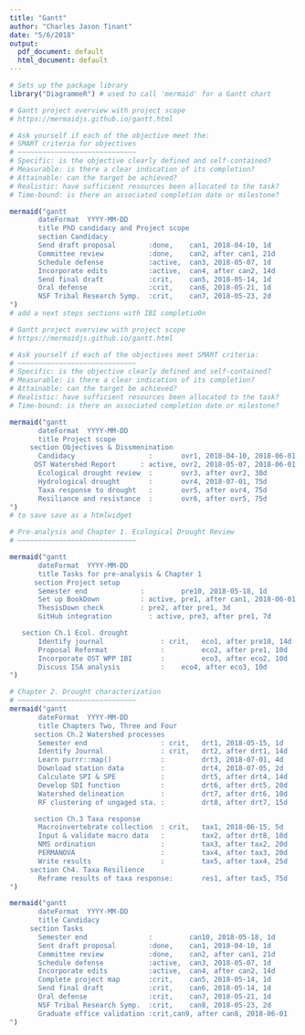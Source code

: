 ```yaml
---
title: "Gantt"
author: "Charles Jason Tinant"
date: "5/6/2018"
output:
  pdf_document: default
  html_document: default
---
```


```r
# Sets up the package library
library("DiagrammeR") # used to call 'mermaid' for a Gantt chart
```


```r
# Gantt project overview with project scope
# https://mermaidjs.github.io/gantt.html

# Ask yourself if each of the objective meet the: 
# SMART criteria for objectives
# ~~~~~~~~~~~~~~~~~~~~~~~~~~~~~
# Specific: is the objective clearly defined and self-contained?
# Measurable: is there a clear indication of its completion?
# Attainable: can the target be achieved?
# Realistic: have sufficient resources been allocated to the task?
# Time-bound: is there an associated completion date or milestone?

mermaid("gantt
       dateFormat  YYYY-MM-DD
       title PhD candidacy and Project scope
       section Candidacy
       Send draft proposal        :done,    can1, 2018-04-10, 1d
       Committee review           :done,    can2, after can1, 21d
       Schedule defense           :active,  can3, 2018-05-07, 1d
       Incorporate edits          :active,  can4, after can2, 14d
       Send final draft           :crit,    can5, 2018-05-14, 1d
       Oral defense               :crit,    can6, 2018-05-21, 1d
       NSF Tribal Research Symp.  :crit,    can7, 2018-05-23, 2d
")
# add a next steps sections with IBI completio0n

```

```r
# Gantt project overview with project scope
# https://mermaidjs.github.io/gantt.html

# Ask yourself if each of the objectives meet SMART criteria: 
# ~~~~~~~~~~~~~~~~~~~~~~~~~~~~~
# Specific: is the objective clearly defined and self-contained?
# Measurable: is there a clear indication of its completion?
# Attainable: can the target be achieved?
# Realistic: have sufficient resources been allocated to the task?
# Time-bound: is there an associated completion date or milestone?

mermaid("gantt
       dateFormat  YYYY-MM-DD
       title Project scope
     section Objectives & Dissmenination
       Candidacy                  :       ovr1, 2018-04-10, 2018-06-01
      OST Watershed Report      : active, ovr2, 2018-05-07, 2018-06-01
       Ecological drought review  :       ovr3, after ovr2, 30d
       Hydrological drought       :       ovr4, 2018-07-01, 75d
       Taxa response to drought   :       ovr5, after ovr4, 75d
       Resiliance and resistance  :       ovr6, after ovr5, 75d
")
# to save save as a htmlwidget
```

```r
# Pre-analysis and Chapter 1. Ecological Drought Review
# ~~~~~~~~~~~~~~~~~~~~~~~~~~~~~

mermaid("gantt
       dateFormat  YYYY-MM-DD
       title Tasks for pre-analysis & Chapter 1 
      section Project setup
       Semester end             :         pre10, 2018-05-18, 1d
       Set up BookDown          : active, pre1, after can1, 2018-06-01
       ThesisDown check         : pre2, after pre1, 3d
       GitHub integration         : active, pre3, after pre1, 7d

   section Ch.1 Ecol. drought
       Identify journal              : crit,   eco1, after pre10, 14d 
       Proposal Reformat             :         eco2, after pre1, 10d
       Incorporate OST WPP IBI       :         eco3, after eco2, 10d
       Discuss ISA analysis          :    eco4, after eco3, 10d
")
```

```r
# Chapter 2. Drought characterization
# ~~~~~~~~~~~~~~~~~~~~~~~~~~~~~
mermaid("gantt
       dateFormat  YYYY-MM-DD
       title Chapters Two, Three and Four
      section Ch.2 Watershed processes
       Semester end                  : crit,   drt1, 2018-05-15, 1d
       Identify Journal              : crit,   drt2, after drt1, 14d
       Learn purrr::map()            :         drt3, 2018-07-01, 4d
       Download station data         :         drt4, 2018-07-05, 2d
       Calculate SPI & SPE           :         drt5, after drt4, 14d
       Develop SDI function          :         drt6, after drt5, 20d
       Watershed delineation         :         drt7, after drt6, 10d
       RF clustering of ungaged sta. :         drt8, after drt7, 15d

      section Ch.3 Taxa response
       Macroinvertebrate collection  : crit,   tax1, 2018-06-15, 5d
       Input & validate macro data   :         tax2, after drt8, 10d
       NMS ordination                :         tax3, after tax2, 20d
       PERMANOVA                     :         tax4, after tax3, 20d
       Write results                 :         tax5, after tax4, 25d
     section Ch4. Taxa Resilience 
       Reframe results of taxa response:       res1, after tax5, 75d
")
```


```r

mermaid("gantt
       dateFormat  YYYY-MM-DD
       title Candidacy
     section Tasks
       Semester end               :         can10, 2018-05-18, 1d
       Sent draft proposal        :done,    can1, 2018-04-10, 1d
       Committee review           :done,    can2, after can1, 21d
       Schedule defense           :active,  can3, 2018-05-07, 1d
       Incorporate edits          :active,  can4, after can2, 14d
       Complete project map       :crit,    can5, 2018-05-14, 1d
       Send final draft           :crit,    can6, 2018-05-14, 1d
       Oral defense               :crit,    can7, 2018-05-21, 1d
       NSF Tribal Research Symp.  :crit,    can8, 2018-05-23, 2d
       Graduate office validation :crit,can9, after can8, 2018-06-01
")
```
